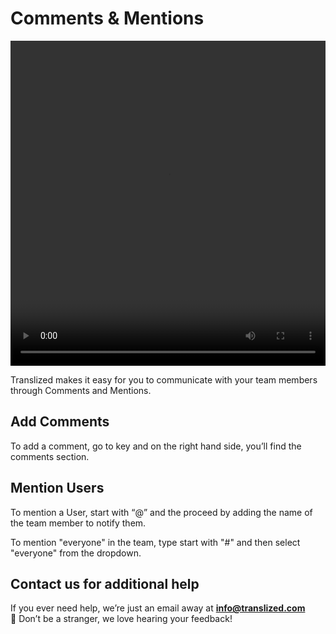 # Comments & Mentions

<video width="100%" height="520" controls>
  <source src="/features/comments/docs_comments.mov" type="video/mp4" />
</video>

Translized makes it easy for you to communicate with your team members through Comments and Mentions.

## Add Comments

To add a comment, go to key and on the right hand side, you’ll find the comments section.

## Mention Users

To mention a User, start with “@” and the proceed by adding the name of the team member to notify them.

To mention "everyone" in the team, type start with "#" and then select "everyone" from the dropdown.

## Contact us for additional help

If you ever need help, we’re just an email away at **info@translized.com** 👋 Don’t be a stranger, we love hearing your feedback!
